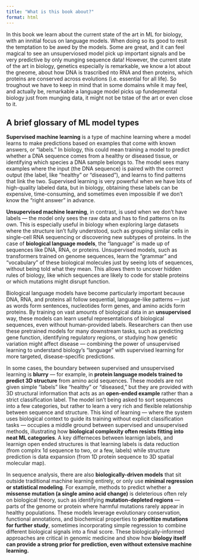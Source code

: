 ```yaml
---
title: "What is this book about?"
format: html
---
```


In this book we learn about the current state of the art in ML for biology, with an innitial focus on language models. When doing so its good to resit the temptation to be awed by the models. Some are great, and it can feel magical to see an unsuperviosed model pick up important signals and be very predictive by only munging sequence data! However, the current state of the art in biology, genetics especially is remarkable, we know  a lot about the gneome, about how DNA is trascribed nto RNA and then proteins, which proteins are conserved across evolutions (i.e. essential for all life). So troughout we have to keep in mind that in some domains while it may feel, and actually be, remarkable a language model picks up fundepmental biology just from munging data, it might not be tstae of the art or even close to it. 

## A brief glossary of ML model types

**Supervised machine learning** is a type of machine learning where a model learns to make predictions based on examples that come with known answers, or "labels." In biology, this could mean training a model to predict whether a DNA sequence comes from a healthy or diseased tissue, or identifying which species a DNA sample belongs to. The model sees many examples where the input (the DNA sequence) is paired with the correct output (the label, like "healthy" or "diseased"), and learns to find patterns that link the two. Supervised learning is very powerful when we have lots of high-quality labeled data, but in biology, obtaining these labels can be expensive, time-consuming, and sometimes even impossible if we don’t know the "right answer" in advance.

**Unsupervised machine learning**, in contrast, is used when we don't have labels — the model only sees the raw data and has to find patterns on its own. This is especially useful in biology when exploring large datasets where the structure isn’t fully understood, such as grouping similar cells in single-cell RNA sequencing or discovering new subtypes of proteins. In the case of **biological language models**, the "language" is made up of sequences like DNA, RNA, or proteins. Unsupervised models, such as transformers trained on genome sequences, learn the "grammar" and "vocabulary" of these biological molecules just by seeing lots of sequences, without being told what they mean. This allows them to uncover hidden rules of biology, like which sequences are likely to code for stable proteins or which mutations might disrupt function.

Biological language models have become particularly important because DNA, RNA, and proteins all follow sequential, language-like patterns — just as words form sentences, nucleotides form genes, and amino acids form proteins. By training on vast amounts of biological data in an **unsupervised** way, these models can learn useful representations of biological sequences, even without human-provided labels. Researchers can then use these pretrained models for many downstream tasks, such as predicting gene function, identifying regulatory regions, or studying how genetic variation might affect disease — combining the power of unsupervised learning to understand biology’s "language" with supervised learning for more targeted, disease-specific predictions.

In some cases, the boundary between supervised and unsupervised learning is **blurry** — for example, in **protein language models trained to predict 3D structure** from amino acid sequences. These models are not given simple "labels" like "healthy" or "diseased," but they are provided with 3D structural information that acts as an **open-ended example** rather than a strict classification label. The model isn’t being asked to sort sequences into a few categories, but rather to learn a very rich and flexible relationship between sequence and structure. This kind of learning — where the system uses biological context to guide its training without explicit classification tasks — occupies a middle ground between supervised and unsupervised methods, illustrating how **biological complexity often resists fitting into neat ML categories**. A key differneces between learnign labels, and learnign open ended structures is that learning labels is data reduction (from complrx 1d sequence to two, or a few, labels) while structure prediction is data expansion (from 1D protein sequence to 3D spatial molecular map).

In sequence analysis, there are also **biologically-driven models** that sit outside traditional machine learning entirely, or only use **minimal regression or statistical modeling**. For example, methods to predict whether a **missense mutation (a single amino acid change)** is deleterious often rely on biological theory, such as identifying **mutation-depleted regions** — parts of the genome or protein where harmful mutations rarely appear in healthy populations. These models leverage evolutionary conservation, functional annotations, and biochemical properties to **prioritize mutations for further study**, sometimes incorporating simple regression to combine different biological signals into a final score. These biologically-informed approaches are critical in genomic medicine and show how **biology itself can provide a strong prior for prediction, even without extensive machine learning.**

